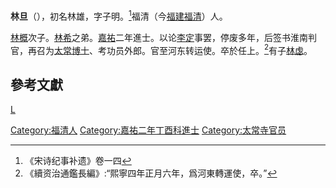 '''林旦'''（{{bd|?||?|}}），初名林雄，字子明。<ref>《宋诗纪事补遗》卷一四</ref>福清（今[[福建|福建]][[福清|福清]]）人。

[[林概|林概]]次子。[[林希|林希]]之弟。[[嘉祐|嘉祐]]二年進士。以论[[李定|李定]]事罢，停废多年，后签书淮南判官，再召为[[太常博士|太常博士]]、考功员外郎。官至河东转运使。卒於任上。<ref>《續资治通鑑長編》:“熙寧四年正月六年，爲河東轉運使，卒。”</ref>有子[[林虙|林虙]]。

==參考文獻==
{{reflist}}

{{authority control}}

[[category:宋朝官員|L]]
[[Category:福清人|Category:福清人]]
[[Category:嘉祐二年丁酉科進士|Category:嘉祐二年丁酉科進士]]
[[Category:太常寺官员|Category:太常寺官员]]